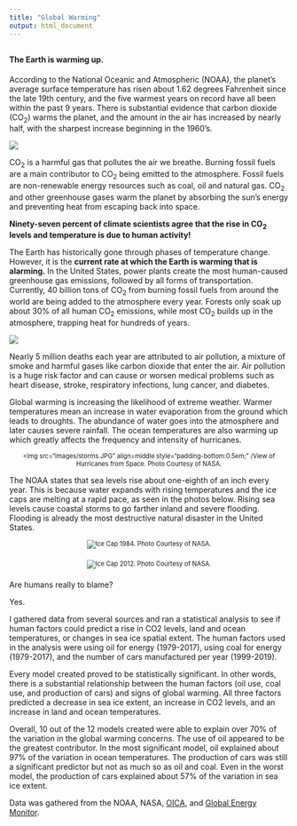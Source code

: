 ```yaml
---
title: "Global Warming"
output: html_document
---
```

##
##
##
#### **The Earth is warming up.** 

According to the National Oceanic and Atmospheric (NOAA), the planet's average surface temperature has risen about 1.62 degrees Fahrenheit since the late 19th century, and the five warmest years on record have all been within the past 9 years. There is substantial evidence that carbon dioxide (CO~2~) warms the planet, and the amount in the air has increased by nearly half, with the sharpest increase beginning in the 1960's. 

<img src="images/CarbonDioxideLevels.PNG" align=middle>

CO~2~ is a harmful gas that pollutes the air we breathe. Burning fossil fuels are a main contributor to CO~2~ being emitted to the atmosphere. Fossil fuels are non-renewable energy resources such as coal, oil and natural gas. CO~2~ and other greenhouse gases warm the planet by absorbing the sun's energy and preventing heat from escaping back into space.

**Ninety-seven percent of climate scientists agree that the rise in CO~2~ levels and temperature is due to human activity!**

The Earth has historically gone through phases of temperature change. However, it is the **current rate at which the Earth is warming that is alarming.** In the United States, power plants create the most human-caused greenhouse gas emissions, followed by all forms of transportation. Currently, 40 billion tons of CO~2~ from burning fossil fuels from around the world are being added to the atmosphere every year. Forests only soak up about 30% of all human CO~2~ emissions, while most CO~2~ builds up in the atmosphere, trapping heat for hundreds of years. 

<img src="images/Temperature.PNG" align=middle>

Nearly 5 million deaths each year are attributed to air pollution, a mixture of smoke and harmful gases like carbon dioxide that enter the air. Air pollution is a huge risk factor and can cause or worsen medical problems such as heart disease, stroke, respiratory infections, lung cancer, and diabetes.

Global warming is increasing the likelihood of extreme weather. Warmer temperatures mean an increase in water evaporation from the ground which leads to droughts. The abundance of water goes into the atmosphere and later causes severe rainfall. The ocean temperatures are also warming up which greatly affects the frequency and intensity of hurricanes.

<div style="width:image width px; font-size:80%; text-align:center;"><img src="images/storms.JPG" align=middle style="padding-bottom:0.5em;" /View of Hurricanes from Space. Photo Courtesy of NASA.</div>>

The NOAA states that sea levels rise about one-eighth of an inch every year. This is because water expands with rising temperatures and the ice caps are melting at a rapid pace, as seen in the photos below. Rising sea levels cause coastal storms to go farther inland and severe flooding. Flooding is already the most destructive natural disaster in the United States.

<div style="width:image width px; font-size:80%; text-align:center;"><img src="images/1984icecap.JPG" align=middle style="padding-bottom:0.5em;" />Ice Cap 1984. Photo Courtesy of NASA.</div>>

<div style="width:image width px; font-size:80%; text-align:center;"><img src="images/2012icecap.JPG" align=middle style="padding-bottom:0.5em;" />Ice Cap 2012. Photo Courtesy of NASA.</div>>

Are humans really to blame?

Yes. 

I gathered data from several sources and ran a statistical analysis to see if human factors could predict a rise in CO2 levels, land and ocean temperatures, or changes in sea ice spatial extent. The human factors used in the analysis were using oil for energy (1979-2017), using coal for energy (1979-2017), and the number of cars manufactured per year (1999-2019).

Every model created proved to be statistically significant. In other words, there is a substantial relationship between the human factors (oil use, coal use, and production of cars) and signs of global warming. All three factors predicted a decrease in sea ice extent, an increase in CO2 levels, and an increase in land and ocean temperatures.

Overall, 10 out of the 12 models created were able to explain over 70% of the variation in the global warming concerns. The use of oil appeared to be the greatest contributor. In the most significant model, oil explained about 97% of the variation in ocean temperatures. The production of cars was still a significant predictor but not as much so as oil and coal. Even in the worst model, the production of cars explained about 57% of the variation in sea ice extent. 

Data was gathered from the NOAA, NASA, [OICA](http://www.oica.net/), and [Global Energy Monitor](https://globalenergymonitor.org/coal/global-coal-plant-tracker/). 
